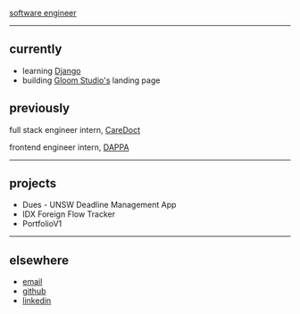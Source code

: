 [software engineer](/resume.pdf)

---

## currently

- learning [Django](https://www.djangoproject.com/)
- building [Gloom Studio's]() landing page

## previously

full stack engineer intern, [CareDoct](https://caredoct.com/)

frontend engineer intern, [DAPPA](https://dappa.fashion/)

---

## projects

<ul className="flex flex-col text-sm [&_*]:font-normal">
  <li>
    <CustomLink href="https://dues-deploy.vercel.app/">
      Dues - UNSW Deadline Management App
    </CustomLink>
  </li>
  <li>
    <CustomLink href="https://convo-ai.cc">IDX Foreign Flow Tracker</CustomLink>
  </li>
  <li>
    <CustomLink href="https://hansreynaldi.com/">PortfolioV1</CustomLink>
  </li>
</ul>

---

## elsewhere

- [email](mailto:hanskr7882@gmail.com)
- [github](https://www.github.com/koalacapek)
- [linkedin](https://www.linkedin.com/in/hans-kristian-reynaldi/)

